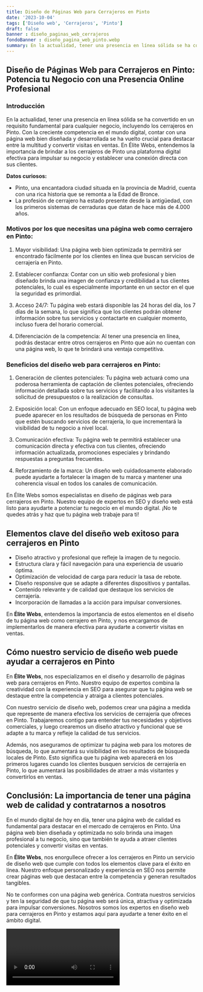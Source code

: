 ```yaml
---
title: Diseño de Páginas Web para Cerrajeros en Pinto
date: '2023-10-04'
tags: ['Diseño web', 'Cerrajeros', 'Pinto']
draft: false
banner : diseño_paginas_web_cerrajeros
fondoBanner : diseño_pagina_web_pinto.webp
summary: En la actualidad, tener una presencia en línea sólida se ha convertido en un requisito fundamental para cualquier negocio, incluyendo los cerrajeros en Pinto. Con la creciente competencia en el mundo digital, contar con una página web bien diseñada y desarrollada se ha vuelto crucial para destacar entre la multitud y convertir visitas en ventas. En Élite Webs, entendemos la importancia de brindar a los cerrajeros de Pinto una plataforma digital efectiva para impulsar su negocio y establecer una conexión directa con sus clientes.
---
```


## Diseño de Páginas Web para Cerrajeros en Pinto: Potencia tu Negocio con una Presencia Online Profesional

### Introducción

En la actualidad, tener una presencia en línea sólida se ha convertido en un requisito fundamental para cualquier negocio, incluyendo los cerrajeros en Pinto. Con la creciente competencia en el mundo digital, contar con una página web bien diseñada y desarrollada se ha vuelto crucial para destacar entre la multitud y convertir visitas en ventas. En Élite Webs, entendemos la importancia de brindar a los cerrajeros de Pinto una plataforma digital efectiva para impulsar su negocio y establecer una conexión directa con sus clientes.

**Datos curiosos:**

- Pinto, una encantadora ciudad situada en la provincia de Madrid, cuenta con una rica historia que se remonta a la Edad de Bronce.
- La profesión de cerrajero ha estado presente desde la antigüedad, con los primeros sistemas de cerraduras que datan de hace más de 4.000 años.

### Motivos por los que necesitas una página web como cerrajero en Pinto:

1. Mayor visibilidad: Una página web bien optimizada te permitirá ser encontrado fácilmente por los clientes en línea que buscan servicios de cerrajería en Pinto.

2. Establecer confianza: Contar con un sitio web profesional y bien diseñado brinda una imagen de confianza y credibilidad a tus clientes potenciales, lo cual es especialmente importante en un sector en el que la seguridad es primordial.

3. Acceso 24/7: Tu página web estará disponible las 24 horas del día, los 7 días de la semana, lo que significa que los clientes podrán obtener información sobre tus servicios y contactarte en cualquier momento, incluso fuera del horario comercial.

4. Diferenciación de la competencia: Al tener una presencia en línea, podrás destacar entre otros cerrajeros en Pinto que aún no cuentan con una página web, lo que te brindará una ventaja competitiva.

### Beneficios del diseño web para cerrajeros en Pinto:

1. Generación de clientes potenciales: Tu página web actuará como una poderosa herramienta de captación de clientes potenciales, ofreciendo información detallada sobre tus servicios y facilitando a los visitantes la solicitud de presupuestos o la realización de consultas.

2. Exposición local: Con un enfoque adecuado en SEO local, tu página web puede aparecer en los resultados de búsqueda de personas en Pinto que estén buscando servicios de cerrajería, lo que incrementará la visibilidad de tu negocio a nivel local.

3. Comunicación efectiva: Tu página web te permitirá establecer una comunicación directa y efectiva con tus clientes, ofreciendo información actualizada, promociones especiales y brindando respuestas a preguntas frecuentes.

4. Reforzamiento de la marca: Un diseño web cuidadosamente elaborado puede ayudarte a fortalecer la imagen de tu marca y mantener una coherencia visual en todos los canales de comunicación.

En Élite Webs somos especialistas en diseño de páginas web para cerrajeros en Pinto. Nuestro equipo de expertos en SEO y diseño web está listo para ayudarte a potenciar tu negocio en el mundo digital. ¡No te quedes atrás y haz que tu página web trabaje para ti!

<GifSeo />

<Cta />

## Elementos clave del diseño web exitoso para cerrajeros en Pinto

- Diseño atractivo y profesional que refleje la imagen de tu negocio.
- Estructura clara y fácil navegación para una experiencia de usuario óptima.
- Optimización de velocidad de carga para reducir la tasa de rebote.
- Diseño responsive que se adapte a diferentes dispositivos y pantallas.
- Contenido relevante y de calidad que destaque los servicios de cerrajería.
- Incorporación de llamadas a la acción para impulsar conversiones.

En **Élite Webs**, entendemos la importancia de estos elementos en el diseño de tu página web como cerrajero en Pinto, y nos encargamos de implementarlos de manera efectiva para ayudarte a convertir visitas en ventas.

## Cómo nuestro servicio de diseño web puede ayudar a cerrajeros en Pinto

En **Élite Webs**, nos especializamos en el diseño y desarrollo de páginas web para cerrajeros en Pinto. Nuestro equipo de expertos combina la creatividad con la experiencia en SEO para asegurar que tu página web se destaque entre la competencia y atraiga a clientes potenciales.

Con nuestro servicio de diseño web, podemos crear una página a medida que represente de manera efectiva los servicios de cerrajería que ofreces en Pinto. Trabajaremos contigo para entender tus necesidades y objetivos comerciales, y luego crearemos un diseño atractivo y funcional que se adapte a tu marca y refleje la calidad de tus servicios.

Además, nos aseguramos de optimizar tu página web para los motores de búsqueda, lo que aumentará su visibilidad en los resultados de búsqueda locales de Pinto. Esto significa que tu página web aparecerá en los primeros lugares cuando los clientes busquen servicios de cerrajería en Pinto, lo que aumentará las posibilidades de atraer a más visitantes y convertirlos en ventas.

## Conclusión: La importancia de tener una página web de calidad y contratarnos a nosotros

En el mundo digital de hoy en día, tener una página web de calidad es fundamental para destacar en el mercado de cerrajeros en Pinto. Una página web bien diseñada y optimizada no solo brinda una imagen profesional a tu negocio, sino que también te ayuda a atraer clientes potenciales y convertir visitas en ventas.

En **Élite Webs**, nos enorgullece ofrecer a los cerrajeros en Pinto un servicio de diseño web que cumple con todos los elementos clave para el éxito en línea. Nuestro enfoque personalizado y experiencia en SEO nos permite crear páginas web que destacan entre la competencia y generan resultados tangibles.

No te conformes con una página web genérica. Contrata nuestros servicios y ten la seguridad de que tu página web será única, atractiva y optimizada para impulsar conversiones. Nosotros somos los expertos en diseño web para cerrajeros en Pinto y estamos aquí para ayudarte a tener éxito en el ámbito digital.

<Video />

<CtaBot job='Cerrajeros' city='Pinto'/>

<Gmaps query='Pinto+españa+maps' />
